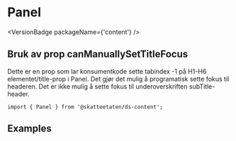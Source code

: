 
<Meta of={PanelStories} />

# Panel

<VersionBadge packageName={'content'} />

## Bruk av prop canManuallySetTitleFocus

Dette er en prop som lar konsumentkode sette tabindex -1 på H1-H6 elementet/title-prop i Panel. Det gjør det mulig å programatisk sette fokus til headeren. Det er ikke mulig å sette fokus til underoverskriften subTitle-header.

<Primary />

```tsx
import { Panel } from '@skatteetaten/ds-content';
```

<Controls />

## Examples

<Canvas of={PanelStories.Examples} />
